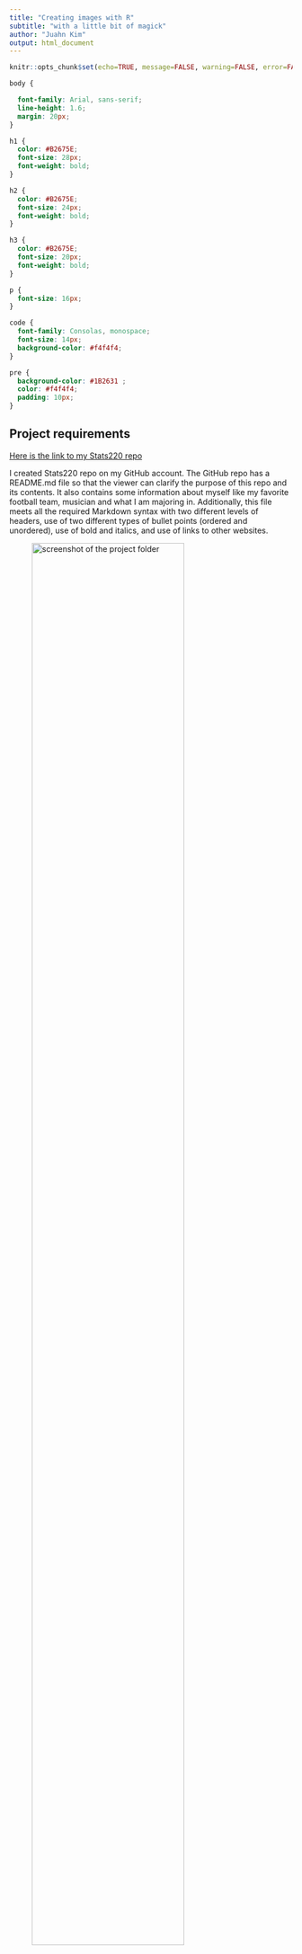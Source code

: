 ---
title: "Creating images with R"
subtitle: "with a little bit of magick"
author: "Juahn Kim"
output: html_document
---

```{r setup, include=FALSE}
knitr::opts_chunk$set(echo=TRUE, message=FALSE, warning=FALSE, error=FALSE)
```

```{css}
body {

  font-family: Arial, sans-serif;
  line-height: 1.6;
  margin: 20px;
}

h1 {
  color: #B2675E;
  font-size: 28px;
  font-weight: bold;
}

h2 {
  color: #B2675E;
  font-size: 24px;
  font-weight: bold;
}

h3 {
  color: #B2675E;
  font-size: 20px;
  font-weight: bold;
}

p {
  font-size: 16px;
}

code {
  font-family: Consolas, monospace;
  font-size: 14px;
  background-color: #f4f4f4;
}

pre {
  background-color: #1B2631 ;
  color: #f4f4f4;
  padding: 10px;
}


```

## Project requirements
<!-- Briefly summarise how you have met the requirements related to working with GitHub (and optionally GitHub pages). Include the links to your repo and to your website (these are different links).-->
[Here is the link to my Stats220 repo]("https://github.com/Juka526/stats220")

I created Stats220 repo on my GitHub account.
The GitHub repo has a README.md file so that the viewer can clarify the purpose of this repo and its contents. It also contains some information about myself like my favorite football team, musician and what I am majoring in. Additionally, this file meets all the required Markdown syntax with two different levels of headers, use of two different types of bullet points (ordered and unordered), use of bold and italics, and use of links to other websites.

<!--Include a screenshot of the project folder you have created on your computer using markdown. It should be obvious in the screenshot that you have set up and used .Rproject within RStudio, and all files and images used for this project should be visible.
Write at least 100 words for this section-->
![screenshot of the project folder](folder.png){width=80%}

*project1.Rproj* is clearly in the project folder and all the images used in the animation and meme are in the folder.




<!--Use markdown to display the “inspo” meme (i.e. use ![]())
Describe the key components of the image you re-created and the features you changed
Include the code used to create your meme in the code chunk labelled “meme-code”
When you knit your Rmd file to HTML, your meme will be produced and included in the output (make sure your R code does produce your meme as output)
Include the code used to create your animated meme in the code chunk labelled “animation-code”
When you knit your Rmd file to HTML, your animated meme will NOT be produced and included in the output
Instead, include the GIF you created in Part B using markdown-->
## My meme

### My inspo meme

![](inspo_meme.jpg){width=50%}

The key component I re-created was the text and context of the meme. The text under the picture was "leg day again!" which shows the disappointment from the leg day. The re-created meme has a different background colour of the text box as well as its content to show the disappointment from assignments that I have to do after finishing another assignment. Furthermore, I added one happy dog picture with a text box to show excitement from finishing an assignment and to exaggerate depressing emotions after immense happiness.
```{r meme-code, eval=TRUE}
# Load the magick library
library(magick)

#links to image and set the size
serious_dog <- image_read("https://i.pinimg.com/originals/b1/7e/21/b17e218b08f84b12d346128691cfe02c.jpg") %>%
  image_scale(200)

#links to image and set the size
happy_dog <- image_read("https://static.boredpanda.com/blog/wp-content/uploads/2015/09/10974198_764347496952795_4957312736937536277_o__700.jpg") %>%
  image_scale(200)

#Text box for the serious dog picture 
orange_square <- image_blank(width = 200,
                             height = 100,
                             color = "#e08d3c") %>%
  image_annotate(text = "but.. \nstill have more",
                 color = "#FFFFFF",
                 size = 28,
                 font = "Impact",
                 gravity = "center")

#Text box for the happy dog picture
first_square <- image_blank(width = 200,
            height = 100,
            color = "#448488") %>%
  image_annotate(text = "Finally submit \n an assignment!!",
                  color = "#FFFFFF",
                  size = 28,
                  font = "impact",
                  gravity = "center")

#combine happy_dog and text box
first_row <- c(happy_dog, first_square) %>%
  image_append(stack=TRUE)

#combine cropped serious_dog and text box
second_row <- c(image_crop(serious_dog, "200x200"), orange_square) %>%
  image_append(stack = TRUE)

#put two images with text boxes together
my_meme <- c(first_row, second_row) %>%
  image_append()

#save meme to "my_meme.png"
image_write(my_meme, "my_meme.png")

#displaying my_meme
my_meme
```


```{r animation-code, eval=FALSE}

# Load the magick library
library(magick)

#links to image and set the size
serious_dog <- image_read("https://i.pinimg.com/originals/b1/7e/21/b17e218b08f84b12d346128691cfe02c.jpg") %>%
  image_scale(200)

#links to image and set the size
happy_dog <- image_read("https://static.boredpanda.com/blog/wp-content/uploads/2015/09/10974198_764347496952795_4957312736937536277_o__700.jpg") %>%
  image_scale(200)


#Text box for the serious dog picture
gif_square <- image_blank(width = 200,
                             height = 100,
                             color = "#e08d3c") %>%
  image_annotate(text = "I can't believe it.",
                 color = "#FFFFFF",
                 size = 28,
                 font = "Impact",
                 gravity = "center")

#Text box for the happy dog picture
first_square <- image_blank(width = 200,
            height = 100,
            color = "#448488") %>%
  image_annotate(text = "Finally submit \n an assignment!!",
                  color = "#FFFFFF",
                  size = 28,
                  font = "impact",
                  gravity = "center")

#combine happy_dog and text box
first_row <- c(happy_dog, first_square) %>%
  image_append(stack=TRUE)


#set first_row as a first frame
first_frame <- image_scale(first_row)

#set second frame with spongebob saying "check canvas"
second_frame <- image_scale(image_read("https://media.makeameme.org/created/check-canvas-0e47437a4f.jpg"))

#set third frame with dog showing stack of assignments
third_frame <- image_scale(image_read("https://media.istockphoto.com/id/166223622/photo/school-dog.jpg?s=612x612&w=0&k=20&c=OyEvTWUaPczUz6Cx-wv83XTj_d3frjJiPRgypixVbbk="))

#set fourth_frame with serious_dog with gif_square
fourth_frame <- image_scale(c(image_crop(serious_dog, "200x200"), gif_square) %>%
                              image_append(stack = TRUE))

#set all the frame in one same size and put them altogether
frames <- image_resize(c(first_frame, second_frame, third_frame, fourth_frame), '300x300!')

#make animation with frames with 1fps.
animation <- image_animate(frames, fps = 1)

#save animation "my_animation.gif"
image_write(animation, "my_animation.gif")

#displaying my_animation
my_animation
```
![](my_animation.gif)

## Creativity
I showcased creativity within this project by crafting my meme. Initially, I employed the 'image_resize' feature from the 'magick' library, a technique not addressed in our lectures or labs. During lectures, we solely discussed scaling individual images. However, for my meme, I required all frames/images to be uniform in size, prompting me to utilize the 'image_resize' function.


## Learning reflection

I learned many techniques and how to combine them. Before taking module 1, I did not know other ways like RMD to create HTML, CSS, PPTX, and docx files. Moreover, using rmd is efficient and tidy for combining different techs. CSS, HTML, and R code are written and work together in this one file. Creating memes and animations was interesting because I had not created anything like that before, and thanks to this project, I could quickly learn by utilizing the magick library. I am curious to learn and produce different files, such as PPTX, docx, and R code, to try different libraries.







